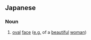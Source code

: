 ==Japanese==
{{ja-kanjitab|瓜|実|顔}}

===Noun===
{{ja-noun|うりざねがお}}
# [[oval]] [[face]] ([[e.g.]] of a [[beautiful]] [[woman]])